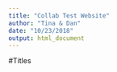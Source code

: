 ```yaml
---
title: "Collab Test Website"
author: "Tina & Dan"
date: "10/23/2018"
output: html_document
---
```


#Titles
